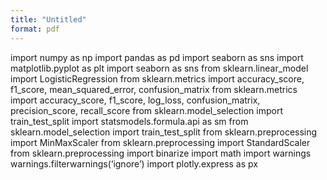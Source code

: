 ```yaml
---
title: "Untitled"
format: pdf
---
```

import numpy as np
import pandas as pd
import seaborn as sns
import matplotlib.pyplot as plt
import seaborn as sns
from sklearn.linear_model import LogisticRegression
from sklearn.metrics import accuracy_score, f1_score, mean_squared_error, confusion_matrix
from sklearn.metrics import accuracy_score, f1_score, log_loss, confusion_matrix, precision_score, recall_score
from sklearn.model_selection import train_test_split
import statsmodels.formula.api as sm
from sklearn.model_selection import train_test_split
from sklearn.preprocessing import MinMaxScaler
from sklearn.preprocessing import StandardScaler
from sklearn.preprocessing import binarize
import math
import warnings
warnings.filterwarnings('ignore')
import plotly.express as px
